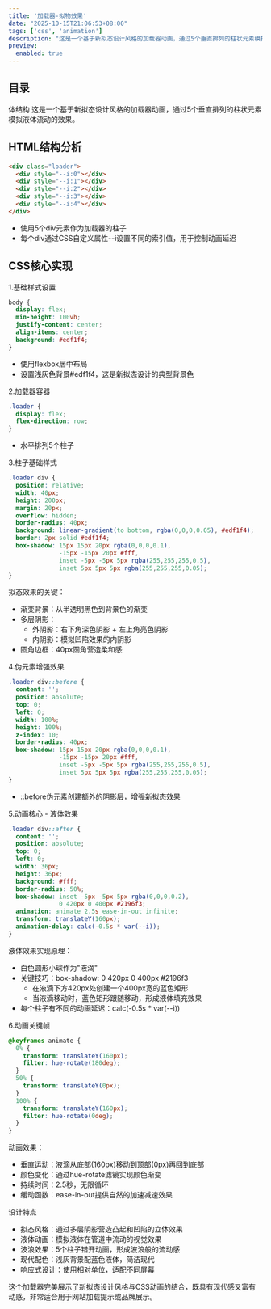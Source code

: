 ```yaml
---
title: '加载器-拟物效果'
date: "2025-10-15T21:06:53+08:00"
tags: ['css', 'animation']
description: "这是一个基于新拟态设计风格的加载器动画，通过5个垂直排列的柱状元素模拟液体流动的效果。"
preview:
  enabled: true
---
```


## 目录

体结构
这是一个基于新拟态设计风格的加载器动画，通过5个垂直排列的柱状元素模拟液体流动的效果。

## HTML结构分析

```html
<div class="loader">
  <div style="--i:0"></div>
  <div style="--i:1"></div>
  <div style="--i:2"></div>
  <div style="--i:3"></div>
  <div style="--i:4"></div>
</div>
```

- 使用5个div元素作为加载器的柱子
- 每个div通过CSS自定义属性--i设置不同的索引值，用于控制动画延迟

## CSS核心实现

1.基础样式设置

```css
body {
  display: flex;
  min-height: 100vh;
  justify-content: center;
  align-items: center;
  background: #edf1f4;
}
```

- 使用flexbox居中布局
- 设置浅灰色背景#edf1f4，这是新拟态设计的典型背景色

2.加载器容器

```css
.loader {
  display: flex;
  flex-direction: row;
}
```

- 水平排列5个柱子

3.柱子基础样式

```css
.loader div {
  position: relative;
  width: 40px;
  height: 200px;
  margin: 20px;
  overflow: hidden;
  border-radius: 40px;
  background: linear-gradient(to bottom, rgba(0,0,0,0.05), #edf1f4);
  border: 2px solid #edf1f4;
  box-shadow: 15px 15px 20px rgba(0,0,0,0.1),
              -15px -15px 20px #fff,
              inset -5px -5px 5px rgba(255,255,255,0.5),
              inset 5px 5px 5px rgba(255,255,255,0.05);
}
```

拟态效果的关键：

- 渐变背景：从半透明黑色到背景色的渐变
- 多层阴影：
  - 外阴影：右下角深色阴影 + 左上角亮色阴影
  - 内阴影：模拟凹陷效果的内阴影
- 圆角边框：40px圆角营造柔和感

4.伪元素增强效果

```css
.loader div::before {
  content: '';
  position: absolute;
  top: 0;
  left: 0;
  width: 100%;
  height: 100%;
  z-index: 10;
  border-radius: 40px;
  box-shadow: 15px 15px 20px rgba(0,0,0,0.1),
              -15px -15px 20px #fff,
              inset -5px -5px 5px rgba(255,255,255,0.5),
              inset 5px 5px 5px rgba(255,255,255,0.05);
}
```

- ::before伪元素创建额外的阴影层，增强新拟态效果

5.动画核心 - 液体效果

```css
.loader div::after {
  content: '';
  position: absolute;
  top: 0;
  left: 0;
  width: 36px;
  height: 36px;
  background: #fff;
  border-radius: 50%;
  box-shadow: inset -5px -5px 5px rgba(0,0,0,0.2),
              0 420px 0 400px #2196f3;
  animation: animate 2.5s ease-in-out infinite;
  transform: translateY(160px);
  animation-delay: calc(-0.5s * var(--i));
}
```

液体效果实现原理：

- 白色圆形小球作为"液滴"
- 关键技巧：box-shadow: 0 420px 0 400px #2196f3
  - 在液滴下方420px处创建一个400px宽的蓝色矩形
  - 当液滴移动时，蓝色矩形跟随移动，形成液体填充效果
- 每个柱子有不同的动画延迟：calc(-0.5s * var(--i))

6.动画关键帧

```css
@keyframes animate {
  0% {
    transform: translateY(160px);
    filter: hue-rotate(180deg);
  }
  50% {
    transform: translateY(0px);
  }
  100% {
    transform: translateY(160px);
    filter: hue-rotate(0deg);
  }
}
```

动画效果：

- 垂直运动：液滴从底部(160px)移动到顶部(0px)再回到底部
- 颜色变化：通过hue-rotate滤镜实现颜色渐变
- 持续时间：2.5秒，无限循环
- 缓动函数：ease-in-out提供自然的加速减速效果

设计特点

- 拟态风格：通过多层阴影营造凸起和凹陷的立体效果
- 液体动画：模拟液体在管道中流动的视觉效果
- 波浪效果：5个柱子错开动画，形成波浪般的流动感
- 现代配色：浅灰背景配蓝色液体，简洁现代
- 响应式设计：使用相对单位，适配不同屏幕

这个加载器完美展示了新拟态设计风格与CSS动画的结合，既具有现代感又富有动感，非常适合用于网站加载提示或品牌展示。


<CodeViewer postId="loader-neumorphism" />